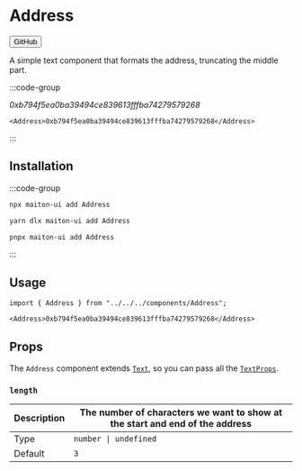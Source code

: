 
# Address

<Button href="https://github.com/builders-garden/maiton-ui/blob/main/components/Address.tsx">GitHub</Button>

A simple text component that formats the address, truncating the middle part.

:::code-group
 
<div data-title="Preview">
  <Address>0xb794f5ea0ba39494ce839613fffba74279579268</Address>
</div>
 
```tsx [Address.tsx]
<Address>0xb794f5ea0ba39494ce839613fffba74279579268</Address>
```
 
:::

## Installation
:::code-group

```bash [npm]
npx maiton-ui add Address
```

```bash [yarn]
yarn dlx maiton-ui add Address
```

```bash [pnpm]
pnpx maiton-ui add Address
```

:::

## Usage

```tsx
import { Address } from "../../../components/Address";
```

```tsx
<Address>0xb794f5ea0ba39494ce839613fffba74279579268</Address>
```

## Props

The `Address` component extends [`Text`](#TODO/components/text), so you can pass all the [`TextProps`](#TODO/components/text#props).

### `length`

| Description | The number of characters we want to show at the start and end of the address |
| ----------- | ---------------------------------------------------------------------------- |
| Type        | `number \| undefined`                                                        |
| Default     | `3`                                                                          |
